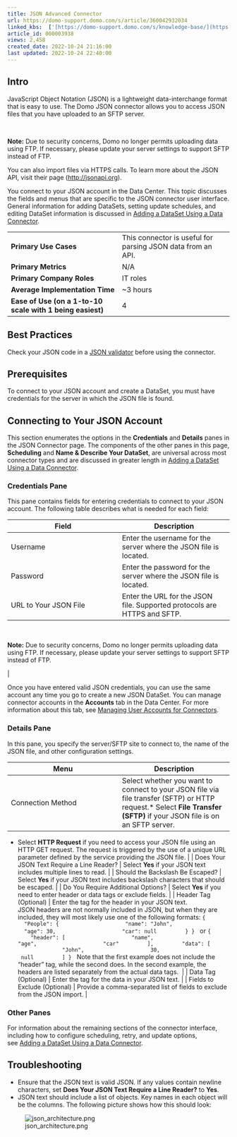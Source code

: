 ```yaml
---
title: JSON Advanced Connector
url: https://domo-support.domo.com/s/article/360042932034
linked_kbs:  ['[https://domo-support.domo.com/s/knowledge-base/](https://domo-support.domo.com/s/knowledge-base/)', '[https://domo-support.domo.com/s/](https://domo-support.domo.com/s/)', '[https://domo-support.domo.com/s/topic/0TO5w000000ZammGAC](https://domo-support.domo.com/s/topic/0TO5w000000ZammGAC)', '[https://domo-support.domo.com/s/topic/0TO5w000000ZanLGAS](https://domo-support.domo.com/s/topic/0TO5w000000ZanLGAS)', '[https://domo-support.domo.com/s/topic/0TO5w000000ZaowGAC](https://domo-support.domo.com/s/topic/0TO5w000000ZaowGAC)', '[https://domo-support.domo.com/s/article/360042926274](https://domo-support.domo.com/s/article/360042926274)', '[https://domo-support.domo.com/s/article/360042926054](https://domo-support.domo.com/s/article/360042926054)', '[https://domo-support.domo.com/s/article/360042932034](https://domo-support.domo.com/s/article/360042932034)', '[https://domo-support.domo.com/s/topic/0TO5w000000ZaowGAC/file-connectors](https://domo-support.domo.com/s/topic/0TO5w000000ZaowGAC/file-connectors)', '[https://domo-support.domo.com/s/article/360043429933](https://domo-support.domo.com/s/article/360043429933)', '[https://domo-support.domo.com/s/article/360043429953](https://domo-support.domo.com/s/article/360043429953)', '[https://domo-support.domo.com/s/article/360042925494](https://domo-support.domo.com/s/article/360042925494)', '[https://domo-support.domo.com/s/article/4408174643607](https://domo-support.domo.com/s/article/4408174643607)', '[https://domo-support.domo.com/s/article/360043429913](https://domo-support.domo.com/s/article/360043429913)', '[https://domo-support.domo.com/s/login/](https://domo-support.domo.com/s/login/)']
article_id: 000003938
views: 2,458
created_date: 2022-10-24 21:16:00
last updated: 2022-10-24 22:40:00
---
```




Intro
-----


JavaScript Object Notation (JSON) is a lightweight data-interchange format that is easy to use. The Domo JSON connector allows you to access JSON files that you have uploaded to an SFTP server.




 

**Note:** Due to security concerns, Domo no longer permits uploading data using FTP. If necessary, please update your server settings to support SFTP instead of FTP. 



You can also import files via HTTPS calls. To learn more about the JSON API, visit their page ([http://jsonapi.org](http://jsonapi.org "http://jsonapi.org")).  


You connect to your JSON account in the Data Center. This topic discusses the fields and menus that are specific to the JSON connector user interface. General information for adding DataSets, setting update schedules, and editing DataSet information is discussed in [Adding a DataSet Using a Data Connector](/s/article/360042926274).




|  |  |
| --- | --- |
| **Primary Use Cases** | This connector is useful for parsing JSON data from an API. |
| **Primary Metrics** | N/A |
| **Primary Company Roles** | IT roles |
| **Average Implementation Time** | ~3 hours |
| **Ease of Use (on a 1-to-10 scale with 1 being easiest)** | 4 |


Best Practices
--------------


Check your JSON code in a [JSON validator](http://jsonviewer.stack.hu/ "JSON Advanced Connector") before using the connector.


Prerequisites
-------------


To connect to your JSON account and create a DataSet, you must have credentials for the server in which the JSON file is found.


Connecting to Your JSON Account
-------------------------------


This section enumerates the options in the **Credentials** and **Details** panes in the JSON Connector page. The components of the other panes in this page, **Scheduling** and **Name & Describe Your DataSet**, are universal across most connector types and are discussed in greater length in [Adding a DataSet Using a Data Connector](/s/article/360042926274 "Adding a DataSet Using a Data Connector").


### Credentials Pane


This pane contains fields for entering credentials to connect to your JSON account. The following table describes what is needed for each field:  




| Field | Description |
| --- | --- |
| Username | Enter the username for the server where the JSON file is located. |
| Password | Enter the password for the server where the JSON file is located. |
| URL to Your JSON File | Enter the URL for the JSON file. Supported protocols are HTTPS and SFTP.


 

**Note:** Due to security concerns, Domo no longer permits uploading data using FTP. If necessary, please update your server settings to support SFTP instead of FTP. 


 |


Once you have entered valid JSON credentials, you can use the same account any time you go to create a new JSON DataSet. You can manage connector accounts in the **Accounts** tab in the Data Center. For more information about this tab, see [Managing User Accounts for Connectors](/s/article/360042926054 "Managing User Accounts for Connectors").


### Details Pane


In this pane, you specify the server/SFTP site to connect to, the name of the JSON file, and other configuration settings.




| Menu | Description |
| --- | --- |
| Connection Method | Select whether you want to connect to your JSON file via file transfer (SFTP) or HTTP request.* Select **File Transfer (SFTP)** if your JSON file is on an SFTP server.
* Select **HTTP Request** if you need to access your JSON file using an HTTP GET request. The request is triggered by the use of a unique URL parameter defined by the service providing the JSON file.
 |
| Does Your JSON Text Require a Line Reader? | Select **Yes** if your JSON text includes multiple lines to read. |
| Should the Backslash Be Escaped? | Select **Yes** if your JSON text includes backslash characters that should be escaped. |
| Do You Require Additional Options? | Select **Yes** if you need to enter header or data tags or exclude fields. |
| Header Tag (Optional) | Enter the tag for the header in your JSON text. JSON headers are not normally included in JSON, but when they are included, they will most likely use one of the following formats:
`{         "People": {                     "name": "John",                     "age": 30,                     "car": null         } }`  
or
`{         "header": [                     "name",                     "age",                     "car"         ],         "data": [                     "John",                     30,                     null         ] }`
 
Note that the first example does not include the "header" tag, while the second does. In the second example, the headers are listed separately from the actual data tags.  |
| Data Tag (Optional) | Enter the tag for the data in your JSON text. |
| Fields to Exclude (Optional) | Provide a comma-separated list of fields to exclude from the JSON import. |


### Other Panes


For information about the remaining sections of the connector interface, including how to configure scheduling, retry, and update options, see [Adding a DataSet Using a Data Connector](/s/article/360042926274).


Troubleshooting
---------------


* Ensure that the JSON text is valid JSON. If any values contain newline characters, set **Does Your JSON Text Require a Line Reader?** to **Yes**.
* JSON text should include a list of objects. Key names in each object will be the columns. The following picture shows how this should look:  
   
 ![json_architecture.png](json_architecture.png)


 

